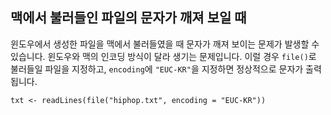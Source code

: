## 맥에서 불러들인 파일의 문자가 깨져 보일 때

윈도우에서 생성한 파일을 맥에서 불러들였을 때 문자가 깨져 보이는 문제가 발생할 수 있습니다. 윈도우와 맥의 인코딩 방식이 달라 생기는 문제입니다. 이럴 경우 `file()`로 불러들일 파일을 지정하고, `encoding`에 `"EUC-KR"`을 지정하면 정상적으로 문자가 출력됩니다.

```
txt <- readLines(file("hiphop.txt", encoding = "EUC-KR"))
```
